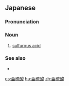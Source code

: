 {{also|亞硫酸|亚硫酸}}

==Japanese==
{{wikipedia|lang=ja}}
{{ja-kanjitab|あ|りゅう|さん|yomi=o}}

===Pronunciation===
{{ja-pron|ありゅうさん|y=ko|acc=0|acc2=2}}

===Noun===
{{ja-noun|ありゅうさん|hhira=ありうさん}}

# [[sulfurous acid]]

===See also===
* {{ja-l|硫酸}}

{{C|ja|Acids|Inorganic compounds|sort=ありゅうさん}}

[[cs:亜硫酸]]
[[hu:亜硫酸]]
[[zh:亜硫酸]]